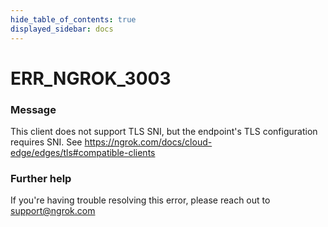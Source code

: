 ```yaml
---
hide_table_of_contents: true
displayed_sidebar: docs
---
```



# ERR_NGROK_3003

### Message
This client does not support TLS SNI, but the endpoint's TLS configuration requires SNI. See https://ngrok.com/docs/cloud-edge/edges/tls#compatible-clients

<ErrorDetails error='err_ngrok_3003' />


### Further help
If you're having trouble resolving this error, please reach out to [support@ngrok.com](mailto:support@ngrok.com?subject=Help%20with%20ERR_NGROK_3003)

